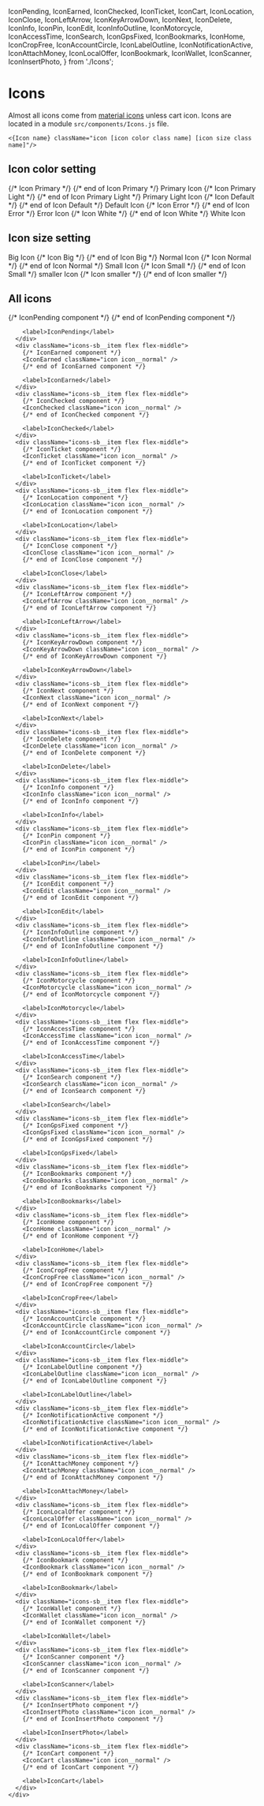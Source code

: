   IconPending,
  IconEarned,
  IconChecked,
  IconTicket,
  IconCart,
  IconLocation,
  IconClose,
  IconLeftArrow,
  IconKeyArrowDown,
  IconNext,
  IconDelete,
  IconInfo,
  IconPin,
  IconEdit,
  IconInfoOutline,
  IconMotorcycle,
  IconAccessTime,
  IconSearch,
  IconGpsFixed,
  IconBookmarks,
  IconHome,
  IconCropFree,
  IconAccountCircle,
  IconLabelOutline,
  IconNotificationActive,
  IconAttachMoney,
  IconLocalOffer,
  IconBookmark,
  IconWallet,
  IconScanner,
  IconInsertPhoto,
} from './Icons';

<Meta title="Common/Icons" />

<style>{`
  .icons-sb__list {
    flex-wrap: wrap;
  }

  .icons-sb__item {
    padding: 5px;
    width: 20%;
  }

  .icon-sb__label {
    width: 100px;
  }
`}</style>

# Icons
Almost all icons come from <a target="_blank" href="https://material.io/resources/icons/?style=baseline">material icons</a> unless cart icon. Icons are located in a module `src/components/Icons.js` file.

`<{Icon name} className="icon [icon color class name] [icon size class name]"/>`

## Icon color setting

<Preview>
  <Story name="icon colors">
    <div>
      <List>
        <Item className="flex flex-middle">
          {/* Icon Primary */}
          <IconPending className="icon icon__primary" />
          {/* end of Icon Primary */}
          <label className="padding-small">Primary Icon</label>
        </Item>
        <Item className="flex flex-middle">
          {/* Icon Primary Light */}
          <IconPending className="icon icon__primary-light" />
          {/* end of Icon Primary Light */}
          <label className="padding-small">Primary Light Icon</label>
        </Item>
        <Item className="flex flex-middle">
          {/* Icon Default */}
          <IconPending className="icon icon__default" />
          {/* end of Icon Default */}
          <label className="padding-small">Default Icon</label>
        </Item>
        <Item className="flex flex-middle">
          {/* Icon Error */}
          <IconPending className="icon icon__error" />
          {/* end of Icon Error */}
          <label className="padding-small">Error Icon</label>
        </Item>
        <Item className="flex flex-middle">
          {/* Icon White */}
          <IconPending className="icon icon__white" style={{backgroundColor: '#303030', borderRadius: '50%'}}/>
          {/* end of Icon White */}
          <label className="padding-small">White Icon</label>
        </Item>
      </List>
    </div>
  </Story>
</Preview>

## Icon size setting

<Preview>
  <Story name="icon sizes">
    <div>
      <List>
        <Item className="flex flex-middle">
          <label className="icon-sb__label padding-small">Big Icon</label>
          {/* Icon Big */}
          <IconPending className="icon icon__big" />
          {/* end of Icon Big */}
        </Item>
        <Item className="flex flex-middle">
          <label className="icon-sb__label padding-small">Normal Icon</label>
          {/* Icon Normal */}
          <IconPending className="icon icon__normal" />
          {/* end of Icon Normal */}
        </Item>
        <Item className="flex flex-middle">
          <label className="icon-sb__label padding-small">Small Icon</label>
          {/* Icon Small */}
          <IconPending className="icon icon__small" />
          {/* end of Icon Small */}
        </Item>
        <Item className="flex flex-middle">
          <label className="icon-sb__label padding-small">smaller Icon</label>
          {/* Icon smaller */}
          <IconPending className="icon icon__smaller" />
          {/* end of Icon smaller */}
        </Item>
      </List>
    </div>
  </Story>
</Preview>

## All icons

<Preview>
  <Story name="all icons">
    <div className="icons-sb__list flex flex-middle flex-space-between">
      <div className="icons-sb__item flex flex-middle">
        {/* IconPending component */}
        <IconPending className="icon icon__normal" />
        {/* end of IconPending component */}
        
        <label>IconPending</label>
      </div>
      <div className="icons-sb__item flex flex-middle">
        {/* IconEarned component */}
        <IconEarned className="icon icon__normal" />
        {/* end of IconEarned component */}
        
        <label>IconEarned</label>
      </div>
      <div className="icons-sb__item flex flex-middle">
        {/* IconChecked component */}
        <IconChecked className="icon icon__normal" />
        {/* end of IconChecked component */}
        
        <label>IconChecked</label>
      </div>
      <div className="icons-sb__item flex flex-middle">
        {/* IconTicket component */}
        <IconTicket className="icon icon__normal" />
        {/* end of IconTicket component */}
        
        <label>IconTicket</label>
      </div>
      <div className="icons-sb__item flex flex-middle">
        {/* IconLocation component */}
        <IconLocation className="icon icon__normal" />
        {/* end of IconLocation component */}
        
        <label>IconLocation</label>
      </div>
      <div className="icons-sb__item flex flex-middle">
        {/* IconClose component */}
        <IconClose className="icon icon__normal" />
        {/* end of IconClose component */}
        
        <label>IconClose</label>
      </div>
      <div className="icons-sb__item flex flex-middle">
        {/* IconLeftArrow component */}
        <IconLeftArrow className="icon icon__normal" />
        {/* end of IconLeftArrow component */}
        
        <label>IconLeftArrow</label>
      </div>
      <div className="icons-sb__item flex flex-middle">
        {/* IconKeyArrowDown component */}
        <IconKeyArrowDown className="icon icon__normal" />
        {/* end of IconKeyArrowDown component */}
        
        <label>IconKeyArrowDown</label>
      </div>
      <div className="icons-sb__item flex flex-middle">
        {/* IconNext component */}
        <IconNext className="icon icon__normal" />
        {/* end of IconNext component */}
        
        <label>IconNext</label>
      </div>
      <div className="icons-sb__item flex flex-middle">
        {/* IconDelete component */}
        <IconDelete className="icon icon__normal" />
        {/* end of IconDelete component */}
        
        <label>IconDelete</label>
      </div>
      <div className="icons-sb__item flex flex-middle">
        {/* IconInfo component */}
        <IconInfo className="icon icon__normal" />
        {/* end of IconInfo component */}
        
        <label>IconInfo</label>
      </div>
      <div className="icons-sb__item flex flex-middle">
        {/* IconPin component */}
        <IconPin className="icon icon__normal" />
        {/* end of IconPin component */}
        
        <label>IconPin</label>
      </div>
      <div className="icons-sb__item flex flex-middle">
        {/* IconEdit component */}
        <IconEdit className="icon icon__normal" />
        {/* end of IconEdit component */}
        
        <label>IconEdit</label>
      </div>
      <div className="icons-sb__item flex flex-middle">
        {/* IconInfoOutline component */}
        <IconInfoOutline className="icon icon__normal" />
        {/* end of IconInfoOutline component */}
        
        <label>IconInfoOutline</label>
      </div>
      <div className="icons-sb__item flex flex-middle">
        {/* IconMotorcycle component */}
        <IconMotorcycle className="icon icon__normal" />
        {/* end of IconMotorcycle component */}
        
        <label>IconMotorcycle</label>
      </div>
      <div className="icons-sb__item flex flex-middle">
        {/* IconAccessTime component */}
        <IconAccessTime className="icon icon__normal" />
        {/* end of IconAccessTime component */}
        
        <label>IconAccessTime</label>
      </div>
      <div className="icons-sb__item flex flex-middle">
        {/* IconSearch component */}
        <IconSearch className="icon icon__normal" />
        {/* end of IconSearch component */}
        
        <label>IconSearch</label>
      </div>
      <div className="icons-sb__item flex flex-middle">
        {/* IconGpsFixed component */}
        <IconGpsFixed className="icon icon__normal" />
        {/* end of IconGpsFixed component */}
        
        <label>IconGpsFixed</label>
      </div>
      <div className="icons-sb__item flex flex-middle">
        {/* IconBookmarks component */}
        <IconBookmarks className="icon icon__normal" />
        {/* end of IconBookmarks component */}
        
        <label>IconBookmarks</label>
      </div>
      <div className="icons-sb__item flex flex-middle">
        {/* IconHome component */}
        <IconHome className="icon icon__normal" />
        {/* end of IconHome component */}
        
        <label>IconHome</label>
      </div>
      <div className="icons-sb__item flex flex-middle">
        {/* IconCropFree component */}
        <IconCropFree className="icon icon__normal" />
        {/* end of IconCropFree component */}
        
        <label>IconCropFree</label>
      </div>
      <div className="icons-sb__item flex flex-middle">
        {/* IconAccountCircle component */}
        <IconAccountCircle className="icon icon__normal" />
        {/* end of IconAccountCircle component */}
        
        <label>IconAccountCircle</label>
      </div>
      <div className="icons-sb__item flex flex-middle">
        {/* IconLabelOutline component */}
        <IconLabelOutline className="icon icon__normal" />
        {/* end of IconLabelOutline component */}
        
        <label>IconLabelOutline</label>
      </div>
      <div className="icons-sb__item flex flex-middle">
        {/* IconNotificationActive component */}
        <IconNotificationActive className="icon icon__normal" />
        {/* end of IconNotificationActive component */}
        
        <label>IconNotificationActive</label>
      </div>
      <div className="icons-sb__item flex flex-middle">
        {/* IconAttachMoney component */}
        <IconAttachMoney className="icon icon__normal" />
        {/* end of IconAttachMoney component */}
        
        <label>IconAttachMoney</label>
      </div>
      <div className="icons-sb__item flex flex-middle">
        {/* IconLocalOffer component */}
        <IconLocalOffer className="icon icon__normal" />
        {/* end of IconLocalOffer component */}
        
        <label>IconLocalOffer</label>
      </div>
      <div className="icons-sb__item flex flex-middle">
        {/* IconBookmark component */}
        <IconBookmark className="icon icon__normal" />
        {/* end of IconBookmark component */}
        
        <label>IconBookmark</label>
      </div>
      <div className="icons-sb__item flex flex-middle">
        {/* IconWallet component */}
        <IconWallet className="icon icon__normal" />
        {/* end of IconWallet component */}
        
        <label>IconWallet</label>
      </div>
      <div className="icons-sb__item flex flex-middle">
        {/* IconScanner component */}
        <IconScanner className="icon icon__normal" />
        {/* end of IconScanner component */}
        
        <label>IconScanner</label>
      </div>
      <div className="icons-sb__item flex flex-middle">
        {/* IconInsertPhoto component */}
        <IconInsertPhoto className="icon icon__normal" />
        {/* end of IconInsertPhoto component */}
        
        <label>IconInsertPhoto</label>
      </div>
      <div className="icons-sb__item flex flex-middle">
        {/* IconCart component */}
        <IconCart className="icon icon__normal" />
        {/* end of IconCart component */}
        
        <label>IconCart</label>
      </div>
    </div>
  </Story>
</Preview>
